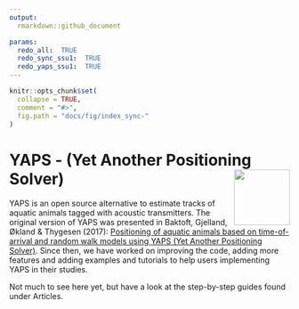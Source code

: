 ```yaml
---
output:
  rmarkdown::github_document

params:
  redo_all:  TRUE
  redo_sync_ssu1:  TRUE
  redo_yaps_ssu1:  TRUE
---
```


```r
knitr::opts_chunk$set(
  collapse = TRUE,
  comment = "#>",
  fig.path = "docs/fig/index_sync-"
)
```

# YAPS - (Yet Another Positioning Solver) <img src="man/figures/yaps_logo.png" align="right" alt="" width="100" />
YAPS is an open source alternative to estimate tracks of aquatic animals tagged with acoustic transmitters. The original version of YAPS was presented in Baktoft, Gjelland, Økland & Thygesen (2017): [Positioning of aquatic animals based on time-of-arrival and random walk models using YAPS (Yet Another Positioning Solver)](https://www.nature.com/articles/s41598-017-14278-z.pdf). Since then, we have worked on improving the code, adding more features and adding examples and tutorials to help users implementing YAPS in their studies.  

Not much to see here yet, but have a look at the step-by-step guides found under Articles.





